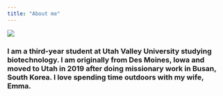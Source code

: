```yaml
---
title: "About me"
---
```


![](images/me.jpeg)

### I am a third-year student at Utah Valley University studying biotechnology. I am originally from Des Moines, Iowa and moved to Utah in 2019 after doing missionary work in Busan, South Korea. I love spending time outdoors with my wife, Emma. 
